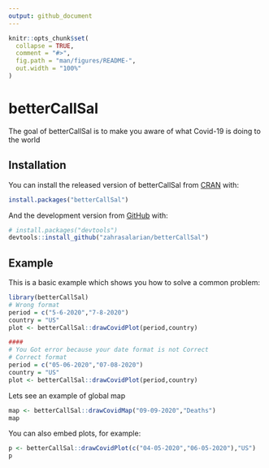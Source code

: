 ```yaml
---
output: github_document
---
```


<!-- README.md is generated from README.Rmd. Please edit that file -->

```r
knitr::opts_chunk$set(
  collapse = TRUE,
  comment = "#>",
  fig.path = "man/figures/README-",
  out.width = "100%"
)
```

# betterCallSal

<!-- badges: start -->
<!-- badges: end -->

The goal of betterCallSal is to make you aware of what Covid-19 is doing to the world

## Installation

You can install the released version of betterCallSal from [CRAN](https://CRAN.R-project.org) with:

``` r
install.packages("betterCallSal")
```

And the development version from [GitHub](https://github.com/) with:

``` r
# install.packages("devtools")
devtools::install_github("zahrasalarian/betterCallSal")
```
## Example

This is a basic example which shows you how to solve a common problem:

```r
library(betterCallSal)
# Wrong format
period = c("5-6-2020","7-8-2020")
country = "US"
plot <- betterCallSal::drawCovidPlot(period,country)

####
# You Got error because your date format is not Correct
# Correct format
period = c("05-06-2020","07-08-2020")
country = "US"
plot <- betterCallSal::drawCovidPlot(period,country)
```

Lets see an example of global map

```r
map <- betterCallSal::drawCovidMap("09-09-2020","Deaths")
map
```

You can also embed plots, for example:

```r
p <- betterCallSal::drawCovidPlot(c("04-05-2020","06-05-2020"),"US")
p
```
